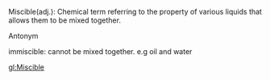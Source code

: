 Miscible(adj.): Chemical term referring to the property of various liquids that allows them to be mixed together. 

Antonym
;immiscible: cannot be mixed together. e.g oil and water

[[gl:Miscible]]